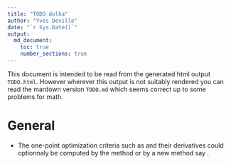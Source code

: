 ```yaml
---
title: "TODO dolka"
author: "Yves Deville"
date: "`r Sys.Date()`"
output:
  md_document:
    toc: true
    number_sections: true
---
```


This document is intended to be read from the generated html output
`TODO.html`. However wherever this output is not suitably rendered you
can read the mardown version `TODO.md` which seems correct up to some
problems for math.
	
# General

- The one-point optimization criteria such as \code{"EI"} and their
  derivatives could optionnaly be computed by the \code{predict}
  method or by a new method say \code{optCrit1}.
